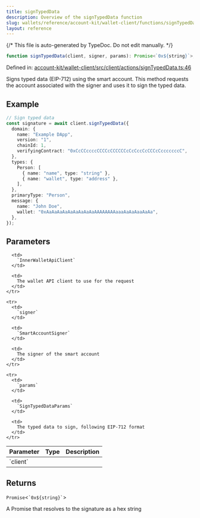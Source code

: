 ```yaml
---
title: signTypedData
description: Overview of the signTypedData function
slug: wallets/reference/account-kit/wallet-client/functions/signTypedData
layout: reference
---
```


{/* This file is auto-generated by TypeDoc. Do not edit manually. */}

```ts
function signTypedData(client, signer, params): Promise<`0x${string}`>;
```

Defined in: [account-kit/wallet-client/src/client/actions/signTypedData.ts:46](https://github.com/alchemyplatform/aa-sdk/blob/153785ddc87beb160382c2bae7dbafa4a66ade9a/account-kit/wallet-client/src/client/actions/signTypedData.ts#L46)

Signs typed data (EIP-712) using the smart account.
This method requests the account associated with the signer and uses it to sign the typed data.

## Example

```ts
// Sign typed data
const signature = await client.signTypedData({
  domain: {
    name: "Example DApp",
    version: "1",
    chainId: 1,
    verifyingContract: "0xCcCCccccCCCCcCCCCCCcCcCccCcCCCcCcccccccC",
  },
  types: {
    Person: [
      { name: "name", type: "string" },
      { name: "wallet", type: "address" },
    ],
  },
  primaryType: "Person",
  message: {
    name: "John Doe",
    wallet: "0xAaAaAaAaAaAaAaAaAaAAAAAAAAaaaAaAaAaaAaAa",
  },
});
```

## Parameters

<table>
  <thead>
    <tr>
      <th align="left">Parameter</th>
      <th align="left">Type</th>
      <th align="left">Description</th>
    </tr>
  </thead>

  <tbody>
    <tr>
      <td>
        `client`
      </td>

      <td>
        `InnerWalletApiClient`
      </td>

      <td>
        The wallet API client to use for the request
      </td>
    </tr>

    <tr>
      <td>
        `signer`
      </td>

      <td>
        `SmartAccountSigner`
      </td>

      <td>
        The signer of the smart account
      </td>
    </tr>

    <tr>
      <td>
        `params`
      </td>

      <td>
        `SignTypedDataParams`
      </td>

      <td>
        The typed data to sign, following EIP-712 format
      </td>
    </tr>

  </tbody>
</table>

## Returns

`Promise`\<`` `0x${string}` ``>

A Promise that resolves to the signature as a hex string
